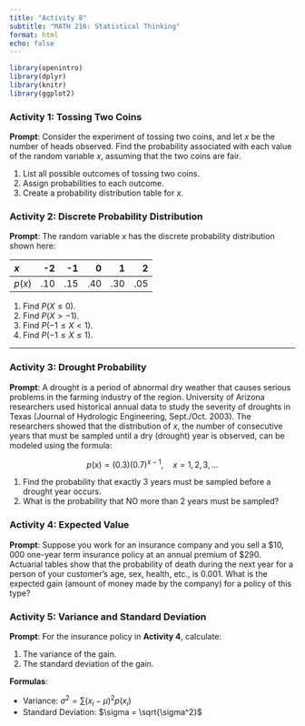 ```yaml
---
title: "Activity 8"
subtitle: "MATH 216: Statistical Thinking"
format: html
echo: false
---
```


```r
library(openintro)
library(dplyr)
library(knitr)
library(ggplot2)
```

### Activity 1: Tossing Two Coins

**Prompt**: Consider the experiment of tossing two coins, and let $x$ be the number of heads observed. Find the probability associated with each value of the random variable $x$, assuming that the two coins are fair.

1. List all possible outcomes of tossing two coins.
2. Assign probabilities to each outcome.
3. Create a probability distribution table for $x$.


### Activity 2: Discrete Probability Distribution

**Prompt**: The random variable $x$ has the discrete probability distribution shown here:

| $x$ | -2 | -1 | 0 | 1 | 2 |
| :--- | ---: | ---: | ---: | ---: | ---: |
| $p(x)$ | .10 | .15 | .40 | .30 | .05 |


1. Find $P(X \leq 0)$.
2. Find $P(X > -1)$.
3. Find $P(-1 \leq X < 1)$.
4. Find $P(-1 \leq X \leq 1)$.

---

### Activity 3: Drought Probability

**Prompt**:  A drought is a period of abnormal dry weather that causes serious problems in the farming industry of the region. University of Arizona researchers used historical annual data to study the severity of droughts in Texas (Journal of Hydrologic Engineering, Sept./Oct. 2003). The researchers showed that the distribution of $x$, the number of consecutive years that must be sampled until a dry (drought) year is observed, can be modeled using the formula:

$$
p(x) = (0.3)(0.7)^{x-1}, \quad x = 1, 2, 3, \ldots
$$


1. Find the probability that exactly 3 years must be sampled before a drought year occurs.
2. What is the probability that NO more than 2 years must be sampled?


### Activity 4: Expected Value

**Prompt**: Suppose you work for an insurance company and you sell a $\$10,000$ one-year term insurance policy at an annual premium of $\$290$. Actuarial tables show that the probability of death during the next year for a person of your customer's age, sex, health, etc., is $0.001$. What is the expected gain (amount of money made by the company) for a policy of this type?




### Activity 5: Variance and Standard Deviation

**Prompt**: For the insurance policy in **Activity 4**, calculate:

1. The variance of the gain.
2. The standard deviation of the gain.

**Formulas**:

- Variance: $\sigma^2 = \sum (x_i - \mu)^2 p(x_i)$
- Standard Deviation: $\sigma = \sqrt{\sigma^2}$


